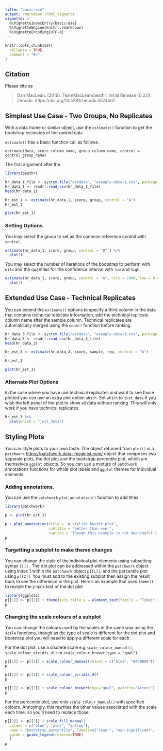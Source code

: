 ```yaml
---
title: "basic-use"
output: rmarkdown::html_vignette
vignette: >
  %\VignetteIndexEntry{basic-use}
  %\VignetteEngine{knitr::rmarkdown}
  %\VignetteEncoding{UTF-8}
---
```


```r
knitr::opts_chunk$set(
  collapse = TRUE,
  comment = "#>"
)
```

## Citation

Please cite as 

> Dan MacLean. (2019). TeamMacLean/besthr: Initial Release (0.3.0). Zenodo. https://doi.org/10.5281/zenodo.3374507

## Simplest Use Case - Two Groups, No Replicates

With a data frame or similar object, use the `estimate()` function to get the bootstrap estimates of the ranked data.

`estimate()` has a basic function call as follows:

`estimate(data, score_column_name, group_column_name, control = control_group_name)`

The first argument after the 

```r
library(besthr)

hr_data_1_file <- system.file("extdata", "example-data-1.csv", package = "besthr")
hr_data_1 <- readr::read_csv(hr_data_1_file)
head(hr_data_1)

hr_est_1 <- estimate(hr_data_1, score, group, control = "A")
hr_est_1

plot(hr_est_1)
```


### Setting Options

You may select the group to set as the common reference control with `control`.

```r
estimate(hr_data_1, score, group, control = "B" ) %>%
  plot()
```

You may select the number of iterations of the bootstrap to perform with `nits` and the quantiles for the confidence interval with `low` and `high`.

```r
estimate(hr_data_1, score, group, control = "A", nits = 1000, low = 0.4, high = 0.6) %>%
  plot()
```
  
## Extended Use Case - Technical Replicates

You can extend the `estimate()` options to specify a third column in the data that contains technical replicate information, add the technical replicate column name after the sample column. Technical replicates are automatically merged using the `mean()` function before ranking.

```r

hr_data_3_file <- system.file("extdata", "example-data-3.csv", package = "besthr")
hr_data_3 <- readr::read_csv(hr_data_3_file)
head(hr_data_3)

hr_est_3 <- estimate(hr_data_3, score, sample, rep, control = "A")

hr_est_3

plot(hr_est_3)

```

### Alternate Plot Options

In the case where you have use technical replicates and want to see those plotted you can use an extra plot option `which`. Set `which` to `just_data` if you wish the left panel of the plot to show all data without ranking. This will only work if you have technical replicates.

```r

hr_est_3 %>% 
  plot(which = "just_data")
```

## Styling Plots

You can style plots to your own taste. The object returned from `plot()` is a `patchwork` [https://patchwork.data-imaginist.com/](https://patchwork.data-imaginist.com/) object that composes two separate plots, the dot plot and the bootstrap percentile plot, which are themselves `ggplot` objects. So you can use a mixture of `patchwork` annotations functions for whole plot labels and `ggplot` themes for individual elements. 

### Adding annotations.

You can use the `patchwork` `plot_annotation()` function to add titles

```r
library(patchwork)

p <- plot(hr_est_1)

p + plot_annotation(title = 'A stylish besthr plot', 
                    subtitle = "better than ever", 
                    caption = 'Though this example is not meaningful')
p


```


### Targetting a subplot to make theme changes

You can change the style of the individual plot elements using subsetting syntax `[[]]` . The dot plot can be addressed within the `patchwork` object using index 1 within the `patchwork` object `p[[1]]`, and the percentile plot using `p[[2]]`. You must add to the existing subplot then assign the result back to see the difference in the plot. Here's an example that uses `theme()` to restyle the y-axis text of the dot plot

```r
library(ggplot2)
p[[1]] <- p[[1]] + theme(axis.title.y = element_text(family = "Times", colour="blue", size=24))
p
```


### Changing the scale colours of a subplot

You can change the colours used by the scales in the same way using the `scale` functions, though as the type of scale is different for the dot plot and bootstrap plot you will need to apply a different scale for each.

For the dot plot, use a discrete scale e.g `scale_colour_manual()`, `scale_colour_viridis_d()` or `scale_colour_brewer(type = "qual")`

```r
p[[1]] <- p[[1]] + scale_colour_manual(values = c("blue", "#440000"))
p

p[[1]] <- p[[1]] + scale_colour_viridis_d()
p

p[[1]] <- p[[1]] + scale_colour_brewer(type="qual", palette="Accent")
p
```

For the percentile plot, use only `scale_colour_manual()` with specified colours. Annoyingly, this rewrites the other values associated with the scale each time, so you'll need to replace those.

```r
p[[2]] <- p[[2]] + scale_fill_manual(
  values = c("blue", "pink", "yellow"),
  name = "bootstrap percentile", labels=c("lower", "non-significant", "higher"),
  guide = guide_legend(reverse=TRUE)
  )
p
```


